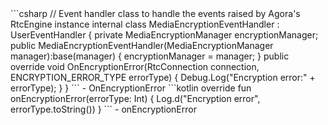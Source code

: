 <PlatformWrapper platform="unity">
    ```csharp
    // Event handler class to handle the events raised by Agora's RtcEngine instance
    internal class MediaEncryptionEventHandler : UserEventHandler
    {
        private MediaEncryptionManager encryptionManager;
        public MediaEncryptionEventHandler(MediaEncryptionManager manager):base(manager)
        {
            encryptionManager = manager;
        }
        public override void OnEncryptionError(RtcConnection connection, ENCRYPTION_ERROR_TYPE errorType)
        {
            Debug.Log("Encryption error:" + errorType);
        }
    }
    ```
    - <Link target="_blank" to="{{global.API_REF_UNITY_ROOT}}/class_irtcengineeventhandler.html#callback_irtcengineeventhandler_onencryptionerror">OnEncryptionError</Link>
    
</PlatformWrapper>

<PlatformWrapper platform="android">
    ```kotlin
    override fun onEncryptionError(errorType: Int) {
        Log.d("Encryption error", errorType.toString())
    }
    ```
    - <Link to="{{Global.API_REF_ANDROID_ROOT}}/class_irtcengineeventhandler.html#callback_irtcengineeventhandler_onencryptionerror">onEncryptionError</Link>
</PlatformWrapper>